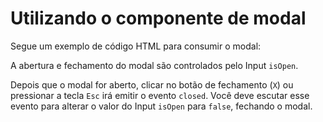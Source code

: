 

<Meta of={ModalStories} />

# Utilizando o componente de modal

Segue um exemplo de código HTML para consumir o modal:

<Canvas of={ModalStories.Closed} sourceState='shown' layout='fullscreen' />

A abertura e fechamento do modal são controlados pelo Input `isOpen`.

Depois que o modal for aberto, clicar no botão de fechamento (`X`) ou pressionar a tecla `Esc` irá emitir o evento `closed`. Você deve escutar esse evento para alterar o valor do Input `isOpen` para `false`, fechando o modal.
